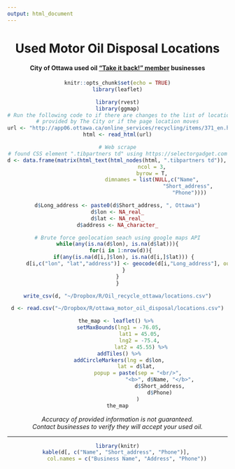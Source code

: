 ```yaml
---
output: html_document
---
```

<center>

# Used Motor Oil Disposal Locations
#### City of Ottawa used oil ["Take it back!" member](http://app06.ottawa.ca/online_services/recycling/items/371_en.html) businesses 


```r

knitr::opts_chunk$set(echo = TRUE)
library(leaflet)

```

```r

library(rvest)
library(ggmap)
# Run the following code to if there are changes to the list of locations 
# provided by The City or if the page location moves
url <- "http://app06.ottawa.ca/online_services/recycling/items/371_en.html"
html <- read_html(url)

# Web scrape
# found CSS element ".tibpartners td" using https://selectorgadget.com
d <- data.frame(matrix(html_text(html_nodes(html, ".tibpartners td")), 
                       ncol = 3, 
                       byrow = T, 
                       dimnames = list(NULL,c("Name", 
                                              "Short_address", 
                                              "Phone"))))

d$Long_address <- paste0(d$Short_address, ", Ottawa")
d$lon <- NA_real_
d$lat <- NA_real_
d$address <- NA_character_

# Brute force geolocation seach using google maps API
while(any(is.na(d$lon), is.na(d$lat))){
  for(i in 1:nrow(d)){
    if(any(is.na(d[i,]$lon), is.na(d[i,]$lat))) {
      d[i,c("lon", "lat","address")] <- geocode(d[i,"Long_address"], output = "latlona", source = "google", override_limit = T)
    }
  }  
}

write_csv(d, "~/Dropbox/R/Oil_recycle_ottawa/locations.csv")

```

```r

d <- read.csv("~/Dropbox/R/ottawa_motor_oil_disposal/locations.csv")

the_map <- leaflet() %>% 
  setMaxBounds(lng1 = -76.05, 
               lat1 = 45.05, 
               lng2 = -75.4, 
               lat2 = 45.55) %>%
  addTiles() %>% 
  addCircleMarkers(lng = d$lon, 
             lat = d$lat, 
             popup = paste(sep = "<br/>",
                           "<b>", d$Name, "</b>",
                           d$Short_address,
                           d$Phone)
             )
the_map

```

<i>
Accuracy of provided information is not guaranteed.<br>
Contact businesses to verify they will accept your used oil.
</i>


---

```r

library(knitr)
kable(d[, c("Name", "Short_address", "Phone")], 
      col.names = c("Business Name", "Address", "Phone"))

```

</center>